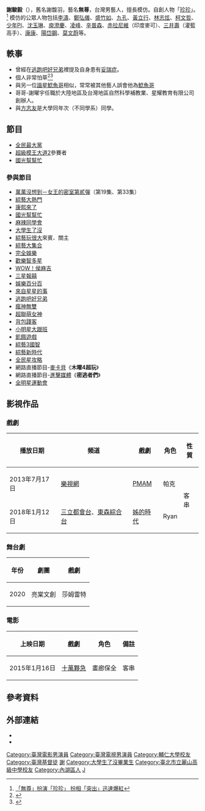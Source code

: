 {{fansite|time=2015-08-16T15:25:07+00:00}}
{{Otheruses|subject='''模仿藝人'''的無尊|other='''飛輪海成員'''中的吳尊|吳尊}}
{{Distinguish|吳尊}}
{{藝人
| 姓名 = 謝駿毅
| 類型 = 男藝人
| 圖片 = 
| 圖片簡介 = 
| 本名 = 謝駿毅 
| 英文名 = 
| 暱稱 = 無尊、珍珍 
| 出生日期 = {{birth date and age|1991|3|26}} 
| 出生地點 = {{TWN}}[[臺北市|臺北市]][[內湖區|內湖區]]
| 國籍 = {{ROC}}
| 宗教信仰 = [[基督教|基督教]]
| 教育程度 = [[臺北市立麗山國民中學|臺北市立麗山國民中學]]<br />[[臺北市立麗山高級中學|臺北市立麗山高級中學]]<br />[[天主教輔仁大學|天主教輔仁大學]]體育學系
| 活躍年代 =       
| 出道日期 = 
| 職業 = [[模仿|模仿]]、[[諧星|諧星]]、[[演員|演員]]
| 唱片公司 = 
| 經紀公司 = 好看娛樂製作股份有限公司
}}
'''謝駿毅'''（{{bd|1991年|3月26日}}），舊名謝馥羽，藝名'''無尊'''，台灣男藝人，擅長模仿。自創人物「[[珍珍|珍珍]]」。<ref>[http://news.ebc.net.tw/apps/newsList.aspx?id=1436274918&cat=Entertainment 「無尊」扮演「珍珍」 扮相「突出」迅速爆紅]{{dead link|date=2018年3月 |bot=InternetArchiveBot |fix-attempted=yes }}</ref> 模仿的公眾人物包括[[李濤_(臺灣)|李濤]]、[[鄭弘儀|鄭弘儀]]、[[盛竹如|盛竹如]]、[[九孔_(藝人)|九孔]]、[[黃立行|黃立行]]、[[林志炫|林志炫]]、[[柯文哲|柯文哲]]、[[少年PI|少年PI]]、[[沈玉琳|沈玉琳]]、[[庾澄慶|庾澄慶]]、[[凌峰|凌峰]]、[[辛普森|辛普森]]、[[赤拉尼維|赤拉尼維]]（印度麥可）、[[三井壽|三井壽]]（灌籃高手）、[[康康|康康]]、[[陽岱鋼|陽岱鋼]]、[[莫文蔚|莫文蔚]]等。

== 軼事 ==

* 曾經在[[逃跑吧好兄弟|逃跑吧好兄弟]]裡提及自身患有[[妥瑞症|妥瑞症]]。
* 個人非常怕草<ref>{{Cite web |url=http://ent.ltn.com.tw/news/breakingnews/1994343 |title=動不動就遭「霸凌」丟下水 無尊曝KID私下暖心舉動 |access-date=2017-12-24 |archive-date=2019-06-22 |archive-url=https://web.archive.org/web/20190622051059/https://ent.ltn.com.tw/news/breakingnews/1994343 |dead-url=no }}</ref><ref>{{Cite web |url=http://www.mtv.com.tw/news_detail.php?d=5895 |title=校園爭霸生死鬥 怕草「珍珍」遭惡整 |access-date=2017-12-24 |archive-date=2020-04-04 |archive-url=https://web.archive.org/web/20200404234803/https://www.mtv.com.tw/news_detail.php?d=5895 |dead-url=no }}</ref>
* 與另一位[[諧星|諧星]][[林建予|鯰魚哥]]相似，常常被其他藝人誤會他為[[林建予|鯰魚哥]]
* 哥哥-謝曜宇任職於大陸地區及台灣地區自然科學補教業、星耀教育有限公司創辦人。
*與[[方志友|方志友]]是大學同年次（不同學系）同學。

==節目==
*[[全民最大黨|全民最大黨]]
*[[超級模王大道2|超級模王大道2]]參賽者
*[[國光幫幫忙|國光幫幫忙]]

===參與節目===
*[[萬萬沒想到－女王的密室第貳彈|萬萬沒想到－女王的密室第貳彈]]（第19集、第33集）
*[[綜藝大熱門|綜藝大熱門]]
*[[康熙來了|康熙來了]]
*[[國光幫幫忙|國光幫幫忙]]
*[[麻辣同學會|麻辣同學會]]
*[[大學生了沒|大學生了沒]]
*[[綜藝玩很大|綜藝玩很大]]來賓、關主
*[[綜藝大集合|綜藝大集合]]
*[[完全娛樂|完全娛樂]]
*[[歡樂智多星|歡樂智多星]]
*[[WOW！侯麻吉|WOW！侯麻吉]]
*[[三星報囍|三星報囍]]
*[[娛樂百分百|娛樂百分百]]
*[[來自星星的事|來自星星的事]]
*[[逃跑吧好兄弟|逃跑吧好兄弟]]
*[[瘋神無雙|瘋神無雙]]
*[[超聯萌女神|超聯萌女神]]
*[[背包踐客|背包踐客]]
*[[小明星大跟班|小明星大跟班]]
*[[飢餓遊戲|飢餓遊戲]]
*[[綜藝3國智|綜藝3國智]]
*[[綜藝新時代|綜藝新時代]]
*[[全民星攻略|全民星攻略]]
*網路直播節目-[[麥卡貝|麥卡貝]]《'''木曜4超玩'''》
*網路直播節目-[[進擊媒體|進擊媒體]]《'''密逃者們'''》
*[[全明星運動會|全明星運動會]]

==影視作品==
===戲劇===
{|class="wikitable" 
!播放日期||頻道||戲劇||角色||性質
|-
|2013年7月17日||[[樂視網|樂視網]]||[[PMAM|PMAM]]||帕克||rowspan=2|客串
|-
|2018年1月12日||[[三立都會台|三立都會台]]、[[東森綜合台|東森綜合台]]||[[姊的時代|姊的時代]]||Ryan 
|}
===舞台劇===
{|class="wikitable" 
!年份||劇團||戲劇
|-
|2020||亮棠文創||莎姆雷特
|}

===電影===
{|class="wikitable" 
!上映日期||戲劇||角色||備註
|-
|2015年1月16日||[[十萬夥急|十萬夥急]]||畫廊保全||客串
|}

==參考資料==
{{reflist}}

==外部連結==
<!-- 請勿加入非官方網站 -->
*{{Facebook|WuChunHsieh|無尊}}
*{{Instagram|sonic_jeff0326|無尊}}

{{好看娛樂}}
{{全明星運動會}}

[[Category:臺灣電影男演員|Category:臺灣電影男演員]]
[[Category:臺灣電視男演員|Category:臺灣電視男演員]]
[[Category:輔仁大學校友|Category:輔仁大學校友]]
[[Category:臺灣基督徒|Category:臺灣基督徒]]
[[Category:全明星運動會|謝]]
[[Category:大學生了沒畢業生|Category:大學生了沒畢業生]]
[[Category:臺北市立麗山高級中學校友|Category:臺北市立麗山高級中學校友]]
[[Category:內湖區人|Category:內湖區人]]

[[Category:謝姓|J]]